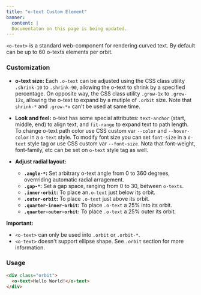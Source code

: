```yaml
---
title: "o-text Custom Element"
banner: 
  content: |
  Documentaton on this page is being updated.
---
```




`<o-text>` is a standard web-component for rendering curved text. By default can be up to 60 o-texts elements per orbit. 

### Customization
  
- **o-text size:** Each `.o-text` can be adjusted using the CSS class utility `.shrink-10` to `.shrink-90`, allowing the o-text to shrink by a specified percentage. On opposite way, the CSS class utility `.grow-1x` to `.grow-12x`, allowing the o-text to expand by a mutiple of `.orbit` size. Note that `shrink-*` and `.grow-*x` can't be used at same time.
  
- **Look and feel:** o-text has some special attributes: `text-anchor` (start, middle, end) to align text, and `fit-range` to expand text to path length. To change o-text path color use CSS custom var `--color` and `--hover-color` in a `o-text` style. To modify font size you can set `font-size` in a `o-text` style tag or use CSS custom var `--font-size`. Nota that font-weight, font-family, etc can be set on `o-text` style tag as well.

- **Adjust radial layout:**
  - **`.angle-*`:** Set arbitrary o-text angle from 0 to 360 degrees, overrriding automatic radial arragement.
  - **`.gap-*`:** Set a gap space, ranging from 0 to 30, between `o-texts`.
  - **`.inner-orbit`:** To place an`.o-text` just below its orbit.
  - **`.outer-orbit`:** To place `.o-text` just above its orbit.
  - **`.quarter-inner-orbit`:** To place `.o-text` a 25% into its orbit.
  - **`.quarter-outer-orbit`:** To place `.o-text` a 25% outer its orbit.
  
**Important:** 
  - `<o-text>` can only be used into `.orbit` or `.orbit-*`.
  - `<o-text>` doesn't support ellipse shape. See `.orbit` section for more information.

### Usage

```html
<div class="orbit"> 
  <o-text>Hello World!</o-text>
</div>
```
